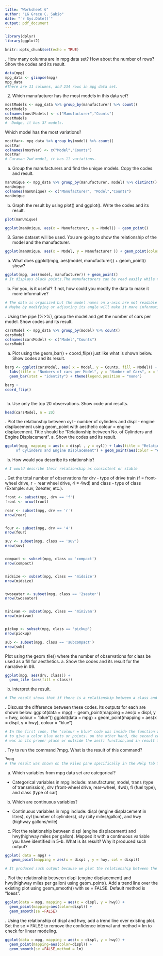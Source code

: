 ```yaml
---
title: "Worksheet 6"
author: "LG Grace C. Sabio"
date: "`r Sys.Date()`"
output: pdf_document
---
```

```r
library(dplyr)
library(ggplot2)
```

```r
knitr::opts_chunk$set(echo = TRUE)
```
\hfill\break
1. How many columns are in mpg data set? How about the number of rows? Show the codes and its result.
```r
data(mpg)
mpg_data <- glimpse(mpg)
mpg_data 
#There are 11 columns, and 234 rows in mpg data set.
```
\hfill\break

2. Which manufacturer has the most models in this data set? 
```r
mostModels <- mpg_data %>% group_by(manufacturer) %>% count()
mostModels
colnames(mostModels) <- c("Manufacturer","Counts")
mostModels
#  Dodge, it has 37 models.
```
Which model has the most variations?
```r
mostVar<- mpg_data %>% group_by(model) %>% count()
mostVar
colnames(mostVar) <- c("Model","Counts")
mostVar
# Caravan 2wd model, it has 11 variations.
```
a. Group the manufacturers and find the unique models. Copy the codes and result.
```r
manUnique <- mpg_data %>% group_by(manufacturer, model) %>% distinct() %>% count()
manUnique
colnames(manUnique) <- c("Manufacturer", "Model","Counts")
manUnique
```
b. Graph the result by using plot() and ggplot(). Write the codes and its result.
```r
plot(manUnique)

```

```r
ggplot(manUnique, aes(x = Manufacturer, y = Model)) + geom_point()
```
\hfill\break

3. Same dataset will be used. You are going to show the relationship of the model 
and the manufacturer.

```r
ggplot(manUnique, aes(x = Model, y = Manufacturer )) + geom_point(color='blue')
```

a. What does ggplot(mpg, aes(model, manufacturer)) + geom_point() show?
```r
ggplot(mpg, aes(model, manufacturer)) + geom_point()
# It displays black points.The manufacturers can be read easily while the models cannot be. 
```
b. For you, is it useful? If not, how could you modify the data to make it more informative?
```r
# The data is organized but the model names on x-axis are not readable enough.
# Maybe by modifying or adjusting its angle will make it more informative.

```
\hfill\break
4. Using the pipe (%>%), group the model and get the number of cars per model.
 Show codes and its result.
```r
carsModel <- mpg_data %>% group_by(model) %>% count()
carsModel
colnames(carsModel) <- c("Model","Counts")
carsModel

```
a. Plot using the geom_bar() + coord_flip() just like what is shown below. Show codes and its result.
```r
barg <- ggplot(carsModel, aes( x = Model, y = Counts, fill = Model)) + 
  labs(title = "Numbers of cars per Model", y = "Number of Cars", x = "Model")  +
  geom_bar(stat = "identity") + theme(legend.position = "none")

barg +
coord_flip()
           
```
 b. Use only the top 20 observations. Show code and results.
```r
head(carsModel, n = 20)
```
\hfill\break
5. Plot the relationship between cyl - number of cylinders and displ - engine displacement 
using geom_point with aesthetic colour = engine displacement. Title should be 
“Relationship between No. of Cylinders and Engine Displacement”.
a. Show the codes and its result.
```r
ggplot(mpg, mapping = aes(x = displ , y = cyl)) + labs(title = "Relationship between No. 
     of Cylinders and Engine Displacement") + geom_point(aes(color = "engine displacement"))

```
b. How would you describe its relationship?

```r
# I would describe their relationship as consistent or stable
```
\hfill\break
6. Get the total number of observations for drv - type of drive train (f = front-wheel drive, 
r = rear wheel drive, 4 = 4wd) and class - type of class (Example: suv, 2seater, etc.).
```r

front <- subset(mpg, drv == 'f')
front <- nrow(front)

rear <- subset(mpg, drv == 'r')
nrow(rear)


four <- subset(mpg, drv == '4')
nrow(four)

suv <- subset(mpg, class == 'suv')
nrow(suv)


compact <- subset(mpg, class == 'compact')
nrow(compact)


midsize <- subset(mpg, class == 'midsize')
nrow(midsize)


twoseater <- subset(mpg, class == '2seater')
nrow(twoseater)


minivan <- subset(mpg, class == 'minivan')
nrow(minivan)


pickup <- subset(mpg, class == 'pickup')
nrow(pickup)

sub <- subset(mpg, class == 'subcompact')
nrow(sub)

```
Plot using the geom_tile() where the number of observations for class be used as a fill for aesthetics.
a. Show the codes and its result for the narrative in #6.
```r
ggplot(mpg, aes(drv, class)) +
  geom_tile (aes(fill = class))
```
b. Interpret the result.
```r
# The result shows that if there is a relationship between a class and drv, a tile was created.
```
\hfill\break
7. Discuss the difference between these codes. Its outputs for each are shown below.
ggplot(data = mpg) +
  geom_point(mapping = aes(x = displ, y = hwy, colour = "blue"))
ggplot(data = mpg) +
  geom_point(mapping = aes(x = displ, y = hwy), colour = "blue")
```r
# In the first code, the "colour = blue" code was inside the function aes(), so it failed 
# to give a color blue dots or points. on the other hand, the second code was executed and 
# was in its proper place or outside the aes() function,and in result the plot was shown accordingly.
```
\hfill\break
8. Try to run the command ?mpg. What is the result of this command?
```r
?mpg
# The result was shown on the Files pane specifically in the Help Tab that contains its description, usage,and format.
```
a. Which variables from mpg data set are categorical?
- Categorical variables in mpg include: manufacturer, model, trans (type of transmission), 
drv (front-wheel drive, rear-wheel, 4wd), fi (fuel type), and class (type of car)

b. Which are continuous variables?
- Continuous variables in mpg include: displ (engine displacement in litres), cyl 
 (number of cylinders), cty (city miles/gallon), and hwy (highway gallons/mile)

c. Plot the relationship between displ (engine displacement) and hwy(highway miles
 per gallon). Mapped it with a continuous variable you have identified in 
5-b. What is its result? Why it produced such output?
```r
ggplot( data = mpg) +
   geom_point(mapping = aes(x = displ , y = hwy, col = displ)) 
```

  
```r
# It produced such output because we plot the relationship between the displ and hwy and its geom_point color should be mapped in with a continuous variable.
```
\hfill\break
9. Plot the relationship between displ (engine displacement) and hwy(highway miles
 per gallon) using geom_point(). Add a trend line over the existing plot using
  geom_smooth() with se = FALSE. Default method is “loess”.
```r
ggplot(data = mpg, mapping = aes(x = displ, y = hwy)) +
  geom_point(mapping=aes(color=displ)) +
  geom_smooth(se =FALSE)
```
\hfill\break
10. Using the relationship of displ and hwy, add a trend line over existing plot. Set the
se = FALSE to remove the confidence interval and method = lm to check for linear modeling.
```r
ggplot(data = mpg, mapping = aes(x = displ, y = hwy)) +
  geom_point(mapping=aes(color=displ)) +
  geom_smooth(se =FALSE,method = lm)
```

